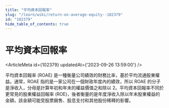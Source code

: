 ```yaml
---
title: "平均資本回報率"
slug: "/learn/wiki/return-on-average-equity--102379"
id: "102379"
hide_table_of_contents: true
---
```



# 平均資本回報率

<ArticleMeta id={102379} updatedAt={'2023-09-26 13:59:00'} />
<div className='border-solid border-b border-t-0 my-4 border-[var(--ifm-color-gray-300)]' />

平均資本回報率 (ROAE) 是一種衡量公司績效的財務比率，基於平均流通股東權益。通常，ROAE 指的是一家公司在一個財政年度內的績效，所以 ROAE 的分子是淨收入，分母是計算年初和年末的權益價值之和除以 2。平均資本回報率不同於更常見的股東權益回報率 (ROE)，後者衡量的是年度淨收入除以年末股東權益的金額，該金額可能受股票銷售、股息支付和其他股份稀釋的影響。

